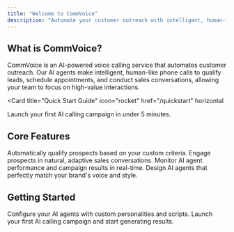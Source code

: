 ```yaml
---
title: "Welcome to CommVoice"
description: "Automate your customer outreach with intelligent, human-like AI voice agents. Qualify leads, book appointments, and close sales, 24/7."
---
```


## What is CommVoice?

CommVoice is an AI-powered voice calling service that automates customer outreach. Our AI agents make intelligent, human-like phone calls to qualify leads, schedule appointments, and conduct sales conversations, allowing your team to focus on high-value interactions.

<Card
  title="Quick Start Guide"
  icon="rocket"
  href="/quickstart"
  horizontal
>
  Launch your first AI calling campaign in under 5 minutes.
</Card>

## Core Features

<Columns cols={2}>
                <Card
                title="AI Lead Qualification"
                icon="user-plus"
                href="/concepts/calls"
              >
    Automatically qualify prospects based on your custom criteria.
  </Card>
                <Card
                title="Intelligent Sales Conversations"
                icon="comments"
                href="/classification/overview"
              >
    Engage prospects in natural, adaptive sales conversations.
  </Card>
  <Card
    title="Real-time Call Analytics"
    icon="chart-bar"
    href="/dashboard/overview"
  >
    Monitor AI agent performance and campaign results in real-time.
  </Card>
                <Card
                title="Custom AI Personalities"
                icon="user"
                href="/agents/overview"
              >
    Design AI agents that perfectly match your brand's voice and style.
  </Card>
</Columns>

## Getting Started

<CardGroup cols={2}>
  <Card 
    title="AI Agent Setup" 
    icon="robot" 
    href="/agents/overview"
  >
    Configure your AI agents with custom personalities and scripts.
  </Card>
                <Card
                title="Campaign Creation"
                icon="bullhorn"
                href="/quickstart"
              >
    Launch your first AI calling campaign and start generating results.
  </Card>
</CardGroup>
